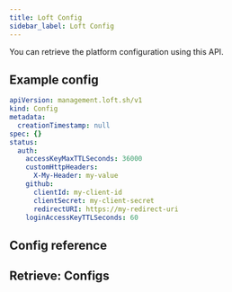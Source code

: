 ```yaml
---
title: Loft Config
sidebar_label: Loft Config
---
```


You can retrieve the platform configuration using this API.

## Example config

```yaml
apiVersion: management.loft.sh/v1
kind: Config
metadata:
  creationTimestamp: null
spec: {}
status:
  auth:
    accessKeyMaxTTLSeconds: 36000
    customHttpHeaders:
      X-My-Header: my-value
    github:
      clientId: my-client-id
      clientSecret: my-client-secret
      redirectURI: https://my-redirect-uri
    loginAccessKeyTTLSeconds: 60

```

## Config reference

<Reference />

## Retrieve: Configs

<Retrieve />


